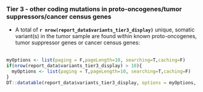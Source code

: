 
### Tier 3 - other coding mutations in proto-oncogenes/tumor suppressors/cancer census genes

- A total of __`r nrow(report_data$variants_tier3_display)`__ unique, somatic variant(s) in the tumor sample are found within known proto-oncogenes, tumor suppressor genes or cancer census genes:
<br><br>

```r
myOptions <- list(paging = F,pageLength=10, searching=T,caching=F)
if(nrow(report_data$variants_tier3_display) > 10){
  myOptions <- list(paging = T,pageLength=10, searching=T,caching=F)
}
DT::datatable(report_data$variants_tier3_display, options = myOptions, escape=F, extensions = "Responsive")

```
<br>
